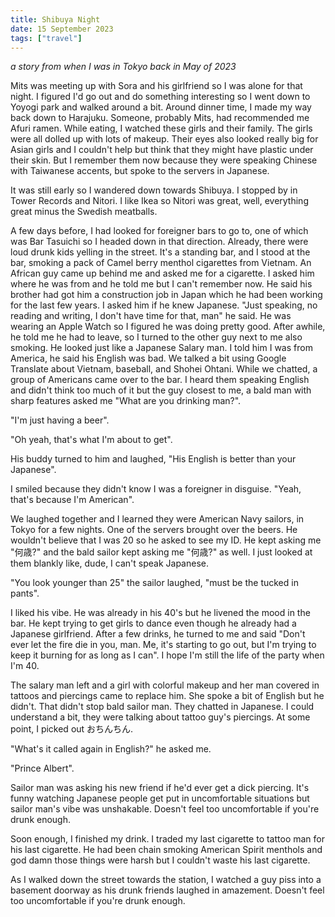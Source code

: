 ```yaml
---
title: Shibuya Night
date: 15 September 2023
tags: ["travel"]
---
```


_a story from when I was in Tokyo back in May of 2023_

Mits was meeting up with Sora and his girlfriend so I was alone for that night.
I figured I'd go out and do something interesting so I went down to Yoyogi park and walked around a bit.
Around dinner time, I made my way back down to Harajuku.
Someone, probably Mits, had recommended me Afuri ramen.
While eating, I watched these girls and their family. The girls were all dolled up with lots of makeup.
Their eyes also looked really big for Asian girls and I couldn't help but think that they might have plastic under their skin.
But I remember them now because they were speaking Chinese with Taiwanese accents, but spoke to the servers in Japanese.

It was still early so I wandered down towards Shibuya.
I stopped by in Tower Records and Nitori.
I like Ikea so Nitori was great, well, everything great minus the Swedish meatballs.

A few days before, I had looked for foreigner bars to go to, one of which was Bar Tasuichi so I headed down in that direction.
Already, there were loud drunk kids yelling in the street.
It's a standing bar, and I stood at the bar, smoking a pack of Camel berry menthol cigarettes from Vietnam.
An African guy came up behind me and asked me for a cigarette.
I asked him where he was from and he told me but I can't remember now.
He said his brother had got him a construction job in Japan which he had been working for the last few years.
I asked him if he knew Japanese.
"Just speaking, no reading and writing, I don't have time for that, man" he said.
He was wearing an Apple Watch so I figured he was doing pretty good.
After awhile, he told me he had to leave, so I turned to the other guy next to me also smoking.
He looked just like a Japanese Salary man.
I told him I was from America, he said his English was bad.
We talked a bit using Google Translate about Vietnam, baseball, and Shohei Ohtani.
While we chatted, a group of Americans came over to the bar.
I heard them speaking English and didn't think too much of it but the guy closest to me, a bald man with sharp features asked me "What are you drinking man?".

"I'm just having a beer".

"Oh yeah, that's what I'm about to get".

His buddy turned to him and laughed, "His English is better than your Japanese".

I smiled because they didn't know I was a foreigner in disguise. "Yeah, that's because I'm American".

We laughed together and I learned they were American Navy sailors, in Tokyo for a few nights.
One of the servers brought over the beers. 
He wouldn't believe that I was 20 so he asked to see my ID. 
He kept asking me "何歳?" and the bald sailor kept asking me "何歳?" as well. 
I just looked at them blankly like, dude, I can't speak Japanese.

"You look younger than 25" the sailor laughed, "must be the tucked in pants".

I liked his vibe. He was already in his 40's but he livened the mood in the bar. 
He kept trying to get girls to dance even though he already had a Japanese girlfriend. 
After a few drinks, he turned to me and said "Don't ever let the fire die in you, man.
Me, it's starting to go out, but I'm trying to keep it burning for as long as I can". 
I hope I'm still the life of the party when I'm 40.

The salary man left and a girl with colorful makeup and her man covered in tattoos and piercings came to replace him.
She spoke a bit of English but he didn't.
That didn't stop bald sailor man.
They chatted in Japanese.
I could understand a bit, they were talking about tattoo guy's piercings.
At some point, I picked out おちんちん.

"What's it called again in English?" he asked me.

"Prince Albert".

Sailor man was asking his new friend if he'd ever get a dick piercing.
It's funny watching Japanese people get put in uncomfortable situations but sailor man's vibe was unshakable.
Doesn't feel too uncomfortable if you're drunk enough.

Soon enough, I finished my drink.
I traded my last cigarette to tattoo man for his last cigarette.
He had been chain smoking American Spirit menthols and god damn those things were harsh but I couldn't waste his last cigarette.

As I walked down the street towards the station, I watched a guy piss into a basement doorway as his drunk friends laughed in amazement. Doesn't feel too uncomfortable if you're drunk enough.
